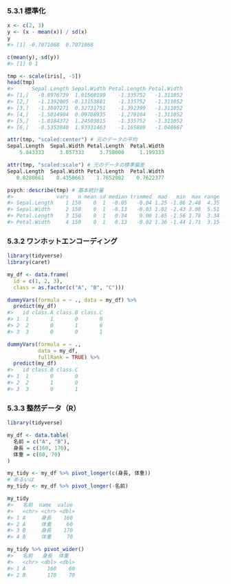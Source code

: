 ### 5.3.1 標準化

```r
x <- c(2, 3)
y <- (x - mean(x)) / sd(x)
y
#> [1] -0.7071068  0.7071068
```

```r
c(mean(y), sd(y))
#> [1] 0 1
```

```r
tmp <- scale(iris[, -5])
head(tmp)
#>      Sepal.Length Sepal.Width Petal.Length Petal.Width
#> [1,]   -0.8976739  1.01560199    -1.335752   -1.311052
#> [2,]   -1.1392005 -0.13153881    -1.335752   -1.311052
#> [3,]   -1.3807271  0.32731751    -1.392399   -1.311052
#> [4,]   -1.5014904  0.09788935    -1.279104   -1.311052
#> [5,]   -1.0184372  1.24503015    -1.335752   -1.311052
#> [6,]   -0.5353840  1.93331463    -1.165809   -1.048667

attr(tmp, "scaled:center") # 元のデータの平均
Sepal.Length  Sepal.Width Petal.Length  Petal.Width 
    5.843333     3.057333     3.758000     1.199333 

attr(tmp, "scaled:scale") # 元のデータの標準偏差
Sepal.Length  Sepal.Width Petal.Length  Petal.Width 
   0.8280661    0.4358663    1.7652982    0.7622377 
```

```r
psych::describe(tmp) # 基本統計量
#>              vars   n mean sd median trimmed  mad   min  max range  skew kurtosis   se
#> Sepal.Length    1 150    0  1  -0.05   -0.04 1.25 -1.86 2.48  4.35  0.31    -0.61 0.08
#> Sepal.Width     2 150    0  1  -0.13   -0.03 1.02 -2.43 3.08  5.51  0.31     0.14 0.08
#> Petal.Length    3 150    0  1   0.34    0.00 1.05 -1.56 1.78  3.34 -0.27    -1.42 0.08
#> Petal.Width     4 150    0  1   0.13   -0.02 1.36 -1.44 1.71  3.15 -0.10    -1.36 0.08
```

### 5.3.2 ワンホットエンコーディング

```r
library(tidyverse)
library(caret)

my_df <- data.frame(
  id = c(1, 2, 3),
  class = as.factor(c("A", "B", "C")))

dummyVars(formula = ~ ., data = my_df) %>%
  predict(my_df)
#>   id class.A class.B class.C
#> 1  1       1       0       0
#> 2  2       0       1       0
#> 3  3       0       0       1
```

```r
dummyVars(formula = ~ .,
          data = my_df,
          fullRank = TRUE) %>%
  predict(my_df)
#>   id class.B class.C
#> 1  1       0       0
#> 2  2       1       0
#> 3  3       0       1
```

### 5.3.3 整然データ（R）

```r
library(tidyverse)

my_df <- data.table(
  名前 = c("A", "B"),
  身長 = c(160, 170),
  体重 = c(60, 70)
)

my_tidy <- my_df %>% pivot_longer(c(身長, 体重))
# あるいは
my_tidy <- my_df %>% pivot_longer(-名前)

my_tidy
#>   名前  name  value
#>   <chr> <chr> <dbl>
#> 1 A     身長    160
#> 2 A     体重     60
#> 3 B     身長    170
#> 4 B     体重     70
```

```r
my_tidy %>% pivot_wider()
#>   名前   身長  体重
#>   <chr> <dbl> <dbl>
#> 1 A       160    60
#> 2 B       170    70
```

